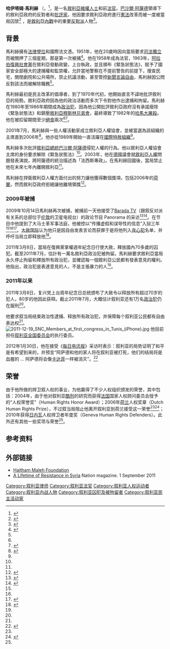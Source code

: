 {{Infobox person
|name        = 哈伊萨姆·马利赫<br> هيثم المالح
|image       = [[File:Haitham_al-Maleh.jpg|240px]]
|caption     = 
|birth_date  = {{birth date and age|1930|8|15|df=y}} 
|birth_place = [[法屬敘利亞託管地|法屬敘利亞託管地]][[大馬士革|大馬士革]]
|nationality = {{SYR}}
|known_for   = 民主運動人士<br>人權活動家<br>敘利亞政治犯<br>[[良心犯|良心犯]]
|occupation  = 律师、法官、维护人权
}}

'''哈伊塔姆·馬利赫''' （{{lang-ar|هيثم المالح}}，{{bd|1930年|8月15日||}}<ref>{{cite web|url=http://www.dchrs.org/english/news.php?id=36&idC=2|title=Syria: Human Rights Lawyer Turns 80 in Prison|date=2010-08-13|publisher=Damascus Center for Human Rights Studies|deadurl=yes|archiveurl=https://web.archive.org/web/20140812203822/http://www.dchrs.org/english/news.php?id=36&idC=2|archivedate=2014-08-12|accessdate=2018-04-26}}</ref>，是一名[[敘利亞|敘利亞]][[維權人士|維權人士]]和前[[法官|法官]]。[[巴沙爾·阿薩德|巴沙爾·阿薩德]]領導下的敘利亞政府的反對者和[[批評家|批評家]]，他因要求敘利亞政府進行[[憲法|憲法]]改革而被一度被當局囚禁<ref name="reuters1">{{cite news |url=https://www.reuters.com/article/2010/07/04/us-syria-lawyer-idUSTRE6631KX20100704 |title=Syria jails elderly government critic for 3 years |publisher=Reuters |author=Khaled Yacoub Oweis |date=2010-07-04 |accessdate=2011-07-17 |archive-date=2015-09-24 |archive-url=https://web.archive.org/web/20150924145545/http://www.reuters.com/article/2010/07/04/us-syria-lawyer-idUSTRE6631KX20100704 |dead-url=yes }}</ref> ，是[[敘利亞內戰|敘利亞內戰]]中的重要[[敘利亞反對派|反對派]]人物<ref name="aljazeera profile">{{cite web |url=http://www.aljazeera.net/NR/exeres/7D5B92C6-BC7D-487E-A512-1F745E37F3DD.htm |title=هيثم المالح |publisher=Al Jazeera |date=2011-03-10 |accessdate=2011-03-10 |archive-date=2012-02-23 |archive-url=https://web.archive.org/web/20120223031338/http://www.aljazeera.net/NR/exeres/7D5B92C6-BC7D-487E-A512-1F745E37F3DD.htm |dead-url=no }}</ref>。

==背景==
馬利赫擁有[[法律學位|法律學位]]和國際法文憑。1951年，他在20歲時因向當局要求[[司法獨立|司法獨立]]而被關押了三個星期，那是第一次被捕<ref name=Nation>{{cite web |url=http://www.thenation.com/article/163108/lifetime-resistance-syria |title=A Lifetime of Resistance in Syria |author=Sharif Abdel Kouddous |date=1 September 2011 |work=The Nation |accessdate=24 April 2012 |archive-date=2015-06-13 |archive-url=https://web.archive.org/web/20150613163550/http://www.thenation.com/article/163108/lifetime-resistance-syria |dead-url=no }}</ref>。他在1958年成為法官，1963年，[[阿拉伯復興社會黨|阿拉伯復興社會黨]]在敘利亞發動政變，上台執政，並且頒布《緊急狀態法》，賦予了國家安全部極大的逮捕權和監禁權，允許當地警察在不提前警告的前提下，搜查民宅，關閉劇院和公共場所，禁止抗議活動，甚至管控[[新聞|新聞]][[言論自由|言論自由]]，馬利赫因公問反對該法而被解除職務<ref name="aljazeera profile"/>。

馬利赫最初是民主改革的倡導者，到了1970年代初，他開始直言不諱地批評敘利亞的局勢。敘利亞政府因為他的政治活動而多次下令對他作出逮捕和拘留。馬利赫在1980年至1986年期間成為[[政治犯|政治犯]]，因為他公開批評敘利亞政府沒有承諾廢除《緊急狀態法》和鎮壓[[敘利亞穆斯林兄弟會|敘利亞穆斯林兄弟會]]，最終導致了1982年的[[哈馬大屠殺|哈馬大屠殺]]。他在被扣留期間至少[[絕食|絕食]]兩次<ref name="aljazeera profile"/><ref>{{cite news |url=https://www.theguardian.com/world/2010/jul/04/haitham-maleh-jailed-three-years |title=Haitham Maleh jailed for three years by Syrian court |publisher=The Guardian |date=2010-07-04 |accessdate=2011-07-17 |location=London |archive-date=2020-08-20 |archive-url=https://web.archive.org/web/20200820204246/https://www.theguardian.com/world/2010/jul/04/haitham-maleh-jailed-three-years |dead-url=no }}</ref>。

2001年7月，馬利赫與一些人權活動家成立敘利亞人權協會，並被當選為該組織的主席直到2006年<ref>{{cite news |url=http://www.aljazeera.net/News/archive/archive?ArchiveId=39059 |title=الأخبار - الأرشيف |publisher=al-Jazeera |date=2002-09-14 |accessdate=2011-07-17 |archive-date=2010-07-31 |archive-url=https://web.archive.org/web/20100731084749/http://www.aljazeera.net/News/archive/archive?ArchiveId=39059 |dead-url=no }}</ref>。他亦從1989年開始一直活躍在[[國際特赦組織|國際特赦組織]]<ref name="aljazeera profile"/>。

馬利赫多次批評[[敘利亞總統|敘利亞總統]][[巴沙爾·阿薩德|巴沙爾·阿薩德]]侵犯人權的行為。他以敘利亞人權協會主席的身份要求解除《緊急狀態法》<ref name="aljazeera profile" />。2003年，他在[[德國|德國]]議會就[[敘利亞人權|敘利亞人權]]問題發表演說，將阿薩德的統治描述為「法西斯專政」。在馬利赫回國後，當局禁止他在未來七年內離開敘利亞<ref name=Nation/>。

馬利赫在捍衛敘利亞人權方面付出的努力讓他獲得數個獎項，包括2006年的[[荷蘭|荷蘭]]{{link-en|格武贊人權獎|Geuzenpenning}}，然而敘利亞政府拒絕讓他離境領獎<ref name="#1">{{cite web |url=http://www.geuzenverzet.nl/index.php?tekst_id=4&news_id=43&onderdeel2=43&lang=EN |title=Stichting Geuzenverzet 1940-1945 |publisher=Geuzenverzet |date=2006-03-13 |accessdate=2011-07-17 |archive-url=https://web.archive.org/web/20111006063848/http://www.geuzenverzet.nl/index.php?tekst_id=4&news_id=43&onderdeel2=43&lang=EN |archive-date=2011-10-06 |dead-url=yes }}</ref>。

=== 2009年被捕 ===
2009年10月14日馬利赫再次被捕，被捕前一天他接受了[[Barada_TV|Barada TV]]（跟叙反对派有关系的总部位于[[伦敦|伦敦]]的卫星电视台）的政论节目 Panorama 的采访<ref>{{Cite web |url=http://www.barada.tv/19-2-6-%D8%A8%D8%A7%D9%86%D9%88%D8%B1%D8%A7%D9%85%D8%A7.aspx |title=Deadlink |accessdate=2012-02-05 |archive-date=2012-03-27 |archive-url=https://web.archive.org/web/20120327214616/http://www.barada.tv/19-2-6-%D8%A8%D8%A7%D9%86%D9%88%D8%B1%D8%A7%D9%85%D8%A7.aspx |dead-url=yes }}</ref><ref>{{cite news | url=http://www.independent.co.uk/news/uk/home-news/ukbased-syrian-tv-station-denies-secret-funding-from-us-government-2269730.html | title=UK-based Syrian TV station denies secret funding from US government | location=London | work=The Independent | first=Sarah | last=Morrison | date=2011-04-19 | accessdate=2012-02-05 | archive-date=2015-09-25 | archive-url=https://web.archive.org/web/20150925164440/http://www.independent.co.uk/news/uk/home-news/ukbased-syrian-tv-station-denies-secret-funding-from-us-government-2269730.html | dead-url=no }}</ref>。在节目中他提到了大马士革军事法庭，他被控以“传播虚假和误导性的信息”入狱三年<ref name="reuters1"/><ref name="aljazeera profile" /><ref>{{cite web |url=http://www.amnesty.org/en/library/asset/MDE24/028/2009/en/7684df42-500a-44f0-ad84-5b2844d3e887/mde240282009eng.html |title=Document - Syria: Haytham al-Maleh facing prison | Amnesty International |publisher=Amnesty.org |date= |accessdate=2011-07-17 |deadurl=yes |archiveurl=https://web.archive.org/web/20110807145324/http://www.amnesty.org/en/library/asset/MDE24/028/2009/en/7684df42-500a-44f0-ad84-5b2844d3e887/mde240282009eng.html |archivedate=2011-08-07 }}</ref>。[[大赦国际|大赦国际]]认为他只是因自由发表言论而获罪于是将他列入[[良心犯|良心犯]]名单，并呼吁当局立即释放他<ref>{{cite web |url=http://www.amnesty.org/en/library/asset/MDE24/004/2010/en/b7b0d826-ca25-41bc-bf4f-91e9c2a96bed/mde240042010en.html |title=Syria: Haytham al-Maleh's health failing |author= |date=26 February 2010 |work= |publisher=Amnesty International |accessdate=22 January 2012 |deadurl=yes |archiveurl=https://web.archive.org/web/20100709023743/http://www.amnesty.org/en/library/asset/MDE24/004/2010/en/b7b0d826-ca25-41bc-bf4f-91e9c2a96bed/mde240042010en.html |archivedate=2010年7月9日 }}</ref>。

2011年3月8日，當局在復興黨掌權週年紀念日行使大赦，釋放國內70多歲的囚犯。截至2011年7月，估計有一萬名敘利亞政治犯被拘留。馬利赫要求敘利亞當局永久停止拘留和釋放所有政治犯，並確認每一個敘利亞公民都有發表意見的權利。他指出，政治犯是表達意見的人，不是主張暴力的人<ref name="aljazeera profile"/>。

=== 2011年以来 ===
2011年3月8日，复兴党上台周年纪念日总统颁布了大赦令以释放所有超过70岁的犯人，80岁的他因此获释。截止2011年7月，大概估计叙利亚还有1万名[[政治犯|政治犯]]仍在服刑<ref name="aljazeera profile"/>。

他要求叙当局结束政治性逮捕、释放所有政治犯，并保障每个叙利亚公民都有自由表达权<ref name="aljazeera profile"/>。
[[File:2011-12-19_SNC_Members_at_first_congress_in_Tunis_(iPhone).jpg|thumb]]
他目前担任[[叙利亚全国委员会|叙利亚全国委员会]]的执行委员。

2012年1月30日，他在接受《[[每日电讯报|每日电讯报]]》采访时表示：叙利亚的局势证明了和平是有希望到来的，并预言“阿萨德和他的家人将在叙利亚被打死，他们的结局将是血腥的 ... 阿萨德将会像[[卡达菲|卡达菲]]一样被消灭”。<ref>{{cite web |url=http://www.telegraph.co.uk/news/worldnews/middleeast/syria/9050199/Syria-Bashar-al-Assad-and-family-will-be-killed-like-Gaddafi.html |title=Syria: Bashar al Assad and family 'will be killed like Gaddafi' |author=Damien McElroy |date=30 January 2012 |work= |publisher=''[[The_Daily_Telegraph|The Daily Telegraph]]'' |accessdate=31 January 2012 |archive-date=2020-11-01 |archive-url=https://web.archive.org/web/20201101081005/https://www.telegraph.co.uk/news/worldnews/middleeast/syria/9050199/Syria-Bashar-al-Assad-and-family-will-be-killed-like-Gaddafi.html |dead-url=no }}</ref>

== 荣誉 ==
由于他所做的捍卫叙人权的事业，为他赢得了不少人权组织颁发的荣誉，其中包括：2004年，由于他对叙利亚[[酷刑|酷刑]]的研究而获得[[法国|法国]]国家人权顾问委员会授予的“人权荣誉奖”（Human Rights Honor Award）；2006年[[荷兰|荷兰]]人权奖章（Dutch Human Rights Prize），不过叙当局阻止他离开叙利亚到荷兰接受这一荣誉<ref name="#1"/><ref>{{cite news |url=http://uk.reuters.com/article/2009/10/15/uk-syria-lawyer-idUKTRE59E56Q20091015 |title=Syrian authorities arrest 78-year-old dissident |publisher=Reuters |date=2009-10-15 |accessdate=2011-07-17 |archive-date=2012-12-15 |archive-url=https://web.archive.org/web/20121215175435/http://uk.reuters.com/article/2009/10/15/uk-syria-lawyer-idUKTRE59E56Q20091015 |dead-url=yes }}</ref>；2010年获得[[日内瓦|日内瓦]]人权捍卫者年度奖（Geneva Human Rights Defenders）。此外还有其他一些奖项与荣誉<ref name="aljazeera profile"/>。

==参考资料==
{{Reflist|2}}

==外部链接==
* [http://www.haithammalehfoundation.org/ Haitham Maleh Foundation]{{Wayback|url=http://www.haithammalehfoundation.org/ |date=20110714104122 }}
* [http://www.thenation.com/article/163108/lifetime-resistance-syria A Lifetime of Resistance in Syria ]{{Wayback|url=http://www.thenation.com/article/163108/lifetime-resistance-syria |date=20150613163550 }} Nation magazine. 1 September 2011

{{DEFAULTSORT:Al-Maleh, Haitham}}
[[Category:叙利亚律师|Category:叙利亚律师]]
[[Category:叙利亚法官|Category:叙利亚法官]]
[[Category:叙利亚人权运动者|Category:叙利亚人权运动者]]
[[Category:叙利亚内战人物|Category:叙利亚内战人物]]
[[Category:叙利亚囚犯及被拘留者|Category:叙利亚囚犯及被拘留者]]
[[Category:叙利亚民主活动家|Category:叙利亚民主活动家]]